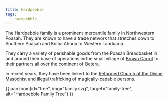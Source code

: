 ```yaml
---
title: Hardpebble
tags:
  - hardpebble
---
```



The Hardpebble family is a prominent mercantile family in Northwestern Poasah. They are known to have a trade network that stretches down to Southern Poasah and Kolha Ahuria to Western Tanduaria.

They carry a variety of perishable goods from the Poasan Breadbasket in and around their base of operations in the small village of [Brown Carrot](../../locations/brown-carrot.mdx) to their partners all over the continent of [Betera](../../locations/betera/index.mdx).

In recent years, they have been linked to the [Reformed Church of the Divine Masochist](../../religions/divine-masochism/reformist/index.mdx) and illegal trafficking of magically-capable persons.

{{ panzoom(id="tree", img="family.svg", target="family-tree", alt="Hardpebble Family Tree") }}
